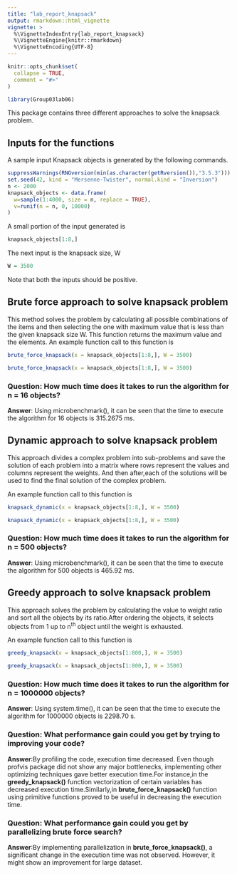 ```yaml
---
title: "lab_report_knapsack"
output: rmarkdown::html_vignette
vignette: >
  %\VignetteIndexEntry{lab_report_knapsack}
  %\VignetteEngine{knitr::rmarkdown}
  %\VignetteEncoding{UTF-8}
---
```


```r
knitr::opts_chunk$set(
  collapse = TRUE,
  comment = "#>"
)
```

```r
library(Group03lab06)
```
This package contains three different approaches to solve the knapsack problem. 

## Inputs for the functions
A sample input Knapsack objects is generated by the following commands.
```r
suppressWarnings(RNGversion(min(as.character(getRversion()),"3.5.3")))
set.seed(42, kind = "Mersenne-Twister", normal.kind = "Inversion")
n <- 2000
knapsack_objects <- data.frame(
  w=sample(1:4000, size = n, replace = TRUE),
  v=runif(n = n, 0, 10000)
)
```
A small portion of the input generated is
```r
knapsack_objects[1:8,]
```

The next input is the knapsack size, W
```r
W = 3500
```
Note that both the inputs should be positive.

## Brute force approach to solve knapsack problem
This method solves the problem by calculating all possible combinations of the items and then selecting the one with maximum value that is less than the given knapsack size W. This function returns the maximum value and the elements. 
An example function call to this function is 
```r
brute_force_knapsack(x = knapsack_objects[1:8,], W = 3500)
```
```r
brute_force_knapsack(x = knapsack_objects[1:8,], W = 3500)
```

### Question: How much time does it takes to run the algorithm for n = 16 objects?
**Answer**: Using microbenchmark(), it can be seen that the time to execute the algorithm for 16 objects is  315.2675 ms.

## Dynamic approach to solve knapsack problem
This approach divides a complex problem into sub-problems and save the solution of each problem into a matrix where rows represent the values and columns represent the weights. And then after,each of the solutions will be used to find the final solution of the complex problem.


An example function call to this function is 
```r
knapsack_dynamic(x = knapsack_objects[1:8,], W = 3500)
```
```r
knapsack_dynamic(x = knapsack_objects[1:8,], W = 3500)
```

### Question: How much time does it takes to run the algorithm for n = 500 objects?
**Answer**: Using microbenchmark(), it can be seen that the time to execute the algorithm for 500 objects is  465.92 ms.


## Greedy approach to solve knapsack problem
This approach solves the problem by calculating the value to weight ratio and sort all the objects by its ratio.After ordering the objects, it selects objects from 1 up to n<sup>th</sup> object until the weight is exhausted.
 
An example function call to this function is 
```r
greedy_knapsack(x = knapsack_objects[1:800,], W = 3500)
```
```r
greedy_knapsack(x = knapsack_objects[1:800,], W = 3500)
```

### Question: How much time does it takes to run the algorithm for n = 1000000 objects?
**Answer**: Using system.time(), it can be seen that the time to execute the algorithm for 1000000 objects is  2298.70 s.

### Question: What performance gain could you get by trying to improving your code?
**Answer**:By profiling the code, execution time decreased. Even though profvis package did not show any major bottlenecks, implementing other optimizing techniques gave better execution time.For instance,in the **greedy_knapsack()** function vectorization of certain variables has decreased execution time.Similarly,in **brute_force_knapsack()** function using primitive functions proved to be useful in decreasing the execution time.

### Question: What performance gain could you get by parallelizing brute force search?
**Answer**:By implementing parallelization in **brute_force_knapsack()**, a significant change in the execution time was not observed. However, it might show an improvement for large dataset.
